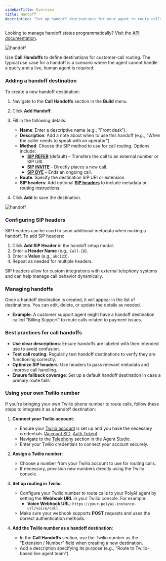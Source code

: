 ```yaml
---
sidebarTitle: Overview
title: Handoff
description: "Set up handoff destinations for your agent to route calls during conversations."
---
```


<Tip> Looking to manage handoff states programmatically? Visit the [API documentation](/api-reference/conversations/endpoint/get-handoff).</Tip>

![handoff](/images/handoff-1.png)

Use **Call Handoffs** to define destinations for customer-call routing. The typical use case for a handoff is a scenario where the agent cannot handle a query and a live, human agent is required.

### Adding a handoff destination

To create a new handoff destination:

1. Navigate to the **Call Handoffs** section in the **Build** menu.
2. Click **Add Handoff**.
3. Fill in the following details:
   - **Name**: Enter a descriptive name (e.g., "Front desk").
   - **Description**: Add a note about when to use this handoff (e.g., "When the caller needs to speak with an operator").
   - **Method**: Choose the SIP method to use for call routing. Options include:
     - **[SIP REFER](https://www.ietf.org/rfc/rfc3515.txt)** (default) – Transfers the call to an external number or SIP URI.
     - **[SIP INVITE](https://datatracker.ietf.org/doc/html/rfc3261#section-13.3.1)** – Directly places a new call.
     - **[SIP BYE](https://www.rfc-editor.org/rfc/rfc3261.html)** – Ends an ongoing call.
   - **Route**: Specify the destination SIP URI or extension.
   - **SIP headers**: Add optional **[SIP headers](https://www.iana.org/assignments/sip-parameters/sip-parameters.xhtml)** to include metadata or routing instructions.

4. Click **Add** to save the destination.

![handoff](/images/handoff-2.png)

### Configuring SIP headers

SIP headers can be used to send additional metadata when making a handoff. To add SIP headers:

1. Click **Add SIP Header** in the handoff setup modal.
2. Enter a **Header Name** (e.g., `Call-ID`).
3. Enter a **Value** (e.g., `abc123`).
4. Repeat as needed for multiple headers.

SIP headers allow for custom integrations with external telephony systems and can help manage call behavior dynamically.

### Managing handoffs

Once a handoff destination is created, it will appear in the list of destinations. You can edit, delete, or update the details as needed.

- **Example**: A customer support agent might have a handoff destination called "Billing Support" to route calls related to payment issues.

### Best practices for call handoffs

- **Use clear descriptions**: Ensure handoffs are labeled with their intended use to avoid confusion.
- **Test call routing**: Regularly test handoff destinations to verify they are functioning correctly.
- **Optimize SIP headers**: Use headers to pass relevant metadata and improve call handling.
- **Ensure fallback coverage**: Set up a default handoff destination in case a primary route fails.

### Using your own Twilio number

If you're bringing your own Twilio phone number to route calls, follow these steps to integrate it as a handoff destination:

1. **Connect your Twilio account**:
   - Ensure your [Twilio account](https://www.twilio.com/login) is set up and you have the necessary credentials ([Account SID](https://help.twilio.com/articles/14726256820123-What-is-a-Twilio-Account-SID-and-where-can-I-find-it-), [Auth Token](https://www.twilio.com/docs/iam/api/authtoken)).
   - Navigate to the [Telephony](/telephony/introduction) section in the Agent Studio.
   - Enter your Twilio credentials to connect your account securely.

2. **Assign a Twilio number**:
   - Choose a number from your Twilio account to use for routing calls.
   - If necessary, provision new numbers directly using the Twilio console.

3. **Set up routing in Twilio**:
   - Configure your Twilio number to route calls to your PolyAI agent by setting the **Webhook URL** in your Twilio console. For example:
     - **Voice Webhook URL**: `https://your-polyai-instance-url/voice/call`
   - Make sure your webhook supports **POST** requests and uses the correct authentication methods.

4. **Add the Twilio number as a handoff destination**:
   - In the **Call Handoffs** section, use the Twilio number as the "Extension / Number" field when creating a new destination.
   - Add a description specifying its purpose (e.g., "Route to Twilio-based live agent team").
